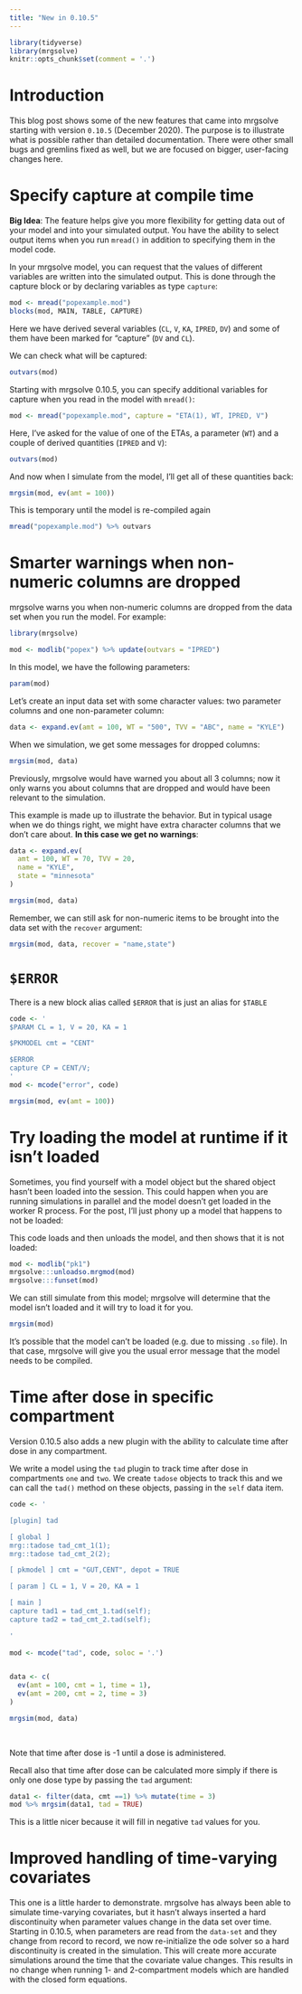 ```yaml
---
title: "New in 0.10.5"
---
```



```r
library(tidyverse)
library(mrgsolve)
knitr::opts_chunk$set(comment = '.')
```


# Introduction

This blog post shows some of the new features that came into mrgsolve starting
with version `0.10.5` (December 2020).  The purpose 
is to illustrate what is possible rather than detailed documentation. There
were other small bugs and gremlins fixed as well, but we are focused on 
bigger, user-facing changes here.

# Specify capture at compile time

__Big Idea__: The feature helps give you more flexibility for getting 
data out of your model and into your simulated output. You have the ability
to select output items when you run `mread()` in addition to specifying them 
in the model code. 

In your mrgsolve model, you can request that the values of different variables
are written into the simulated output.  This is done through the capture block
or by declaring variables as type `capture`:

```r
mod <- mread("popexample.mod")
blocks(mod, MAIN, TABLE, CAPTURE)
```
Here we have derived several variables (`CL`, `V`, `KA`, `IPRED`, `DV`) and 
some of them have been marked for "capture" (`DV` and `CL`).  

We can check what will be captured:

```r
outvars(mod)
```

Starting with mrgsolve 0.10.5, you can specify additional variables for 
capture when you read in the model with `mread()`:

```r
mod <- mread("popexample.mod", capture = "ETA(1), WT, IPRED, V")
```
Here, I've asked for the value of one of the ETAs, a parameter (`WT`) and 
a couple of derived quantities (`IPRED` and `V`):

```r
outvars(mod)
```

And now when I simulate from the model, I'll get all of these quantities
back:
```r
mrgsim(mod, ev(amt = 100))
```

This is temporary until the model is re-compiled again
```r
mread("popexample.mod") %>% outvars
```






# Smarter warnings when non-numeric columns are dropped

mrgsolve warns you when non-numeric columns are dropped from the data 
set when you run the model.  For example:


```r
library(mrgsolve)

mod <- modlib("popex") %>% update(outvars = "IPRED")
```

In this model, we have the following parameters:
```r
param(mod)
```

Let's create an input data set with some character values: two 
parameter columns and one non-parameter column:
```r
data <- expand.ev(amt = 100, WT = "500", TVV = "ABC", name = "KYLE")
```

When we simulation, we get some messages for dropped columns:
```r
mrgsim(mod, data)
```

Previously, mrgsolve would have warned you about all 3 columns; now 
it only warns you about columns that are dropped and would have been 
relevant to the simulation. 

This example is made up to illustrate the behavior.  But in typical usage when 
we do things right, we might have extra character columns that we don't care
about. **In this case we get no warnings**:

```r
data <- expand.ev(
  amt = 100, WT = 70, TVV = 20, 
  name = "KYLE", 
  state = "minnesota"
)

mrgsim(mod, data)

```

Remember, we can still ask for non-numeric items to be brought into the 
data set with the `recover` argument:

```r
mrgsim(mod, data, recover = "name,state")
```

# `$ERROR`
There is a new block alias called `$ERROR` that is just an alias for `$TABLE`


```r
code <- '
$PARAM CL = 1, V = 20, KA = 1

$PKMODEL cmt = "CENT"

$ERROR
capture CP = CENT/V;
'
mod <- mcode("error", code)

mrgsim(mod, ev(amt = 100))
```

# Try loading the model at runtime if it isn't loaded

Sometimes, you find yourself with a model object but the shared 
object hasn't been loaded into the session. This could happen when 
you are running simulations in parallel and the model doesn't get loaded
in the worker R process. For the post, I'll just phony up a model 
that happens to not be loaded:

This code loads and then unloads the model, and then shows that it is 
not loaded:

```r
mod <- modlib("pk1")
mrgsolve:::unloadso.mrgmod(mod)
mrgsolve:::funset(mod)
```
We can still simulate from this model; mrgsolve will determine that the 
model isn't loaded and it will try to load it for you.
```r
mrgsim(mod)
```

It's possible that the model can't be loaded (e.g. due to missing `.so` file). 
In that case, mrgsolve will give you the usual error message that the model
needs to be compiled.


# Time after dose in specific compartment

Version 0.10.5 also adds a new plugin with the ability to calculate 
time after dose in any compartment. 

We write a model using the `tad` plugin to track time after dose in 
compartments `one` and `two`.  We create `tadose` objects to track 
this and we can call the `tad()` method on these objects, passing 
in the `self` data item.

```r
code <- '

[plugin] tad

[ global ] 
mrg::tadose tad_cmt_1(1); 
mrg::tadose tad_cmt_2(2);

[ pkmodel ] cmt = "GUT,CENT", depot = TRUE

[ param ] CL = 1, V = 20, KA = 1

[ main ] 
capture tad1 = tad_cmt_1.tad(self); 
capture tad2 = tad_cmt_2.tad(self);

'
  
mod <- mcode("tad", code, soloc = '.')


data <- c(
  ev(amt = 100, cmt = 1, time = 1), 
  ev(amt = 200, cmt = 2, time = 3)
)

mrgsim(mod, data)
  
  
```

Note that time after dose is -1 until a dose is administered. 

Recall also that time after dose can be calculated more simply if there is 
only one dose type by passing the `tad` argument:

```r
data1 <- filter(data, cmt ==1) %>% mutate(time = 3)
mod %>% mrgsim(data1, tad = TRUE)
```
 This is a little nicer because it will fill in negative `tad` values for you.
 

# Improved handling of time-varying covariates

This one is a little harder to demonstrate.  mrgsolve has always 
been able to simulate time-varying covariates, but it hasn't always 
inserted a hard discontinuity when parameter values change in the 
data set over time.  Starting in 0.10.5, when parameters are read 
from the `data-set` and they change from record to record, we 
now re-initialize the ode solver so a hard discontinuity is created
in the simulation.  This will create more accurate simulations 
around the time that the covariate value changes.  This results in 
no change when running 1- and 2-compartment models which are handled with 
the closed form equations. 












